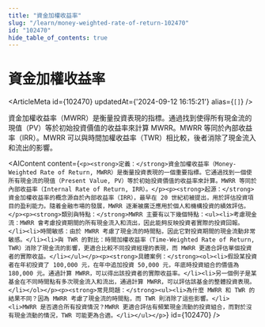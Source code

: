 ```yaml
---
title: "資金加權收益率"
slug: "/learn/money-weighted-rate-of-return-102470"
id: "102470"
hide_table_of_contents: true
---
```



# 資金加權收益率

<ArticleMeta id={102470} updatedAt={'2024-09-12 16:15:21'} alias={`[]`} />
<div className='border-solid border-b border-t-0 my-4 border-[var(--ifm-color-gray-300)]' />

資金加權收益率（MWRR）是衡量投資表現的指標。通過找到使得所有現金流的現值（PV）等於初始投資價值的收益率來計算 MWRR。MWRR 等同於內部收益率（IRR）。MWRR 可以與時間加權收益率（TWR）相比較，後者消除了現金流入和流出的影響。

<AIContent content={`<p><strong>定義：</strong>資金加權收益率（Money-Weighted Rate of Return, MWRR）是衡量投資表現的一個重要指標。它通過找到一個使所有現金流的現值（Present Value, PV）等於初始投資價值的收益率來計算。MWRR 等同於內部收益率（Internal Rate of Return, IRR）。</p><p><strong>起源：</strong>資金加權收益率的概念源自於內部收益率（IRR），最早在 20 世紀初被提出，用於評估投資項目的盈利能力。隨着金融市場的發展，MWRR 逐漸被廣泛應用於個人和機構投資的績效評估。</p><p><strong>類別與特點：</strong>MWRR 主要有以下幾個特點：<ul><li>考慮現金流：MWRR 會考慮投資期間的所有現金流入和流出，因此能夠反映投資者實際的投資回報。</li><li>時間敏感：由於 MWRR 考慮了現金流的時間點，因此它對投資期間的現金流動非常敏感。</li><li>與 TWR 的對比：時間加權收益率（Time-Weighted Rate of Return, TWR）消除了現金流的影響，更適合比較不同投資經理的表現，而 MWRR 更適合評估單個投資者的實際收益。</li></ul></p><p><strong>具體案例：</strong><ol><li>假設某投資者在年初投資了 100,000 元，在年中追加投資 50,000 元，年底時投資組合的價值為 180,000 元。通過計算 MWRR，可以得出該投資者的實際收益率。</li><li>另一個例子是某基金在不同時間點有多次現金流入和流出，通過計算 MWRR，可以評估該基金的整體投資表現。</li></ol></p><p><strong>常見問題：</strong><ul><li>為什麼 MWRR 和 TWR 的結果不同？因為 MWRR 考慮了現金流的時間點，而 TWR 則消除了這些影響。</li><li>MWRR 是否適合所有投資情況？MWRR 更適合評估有頻繁現金流動的投資組合，而對於沒有現金流動的情況，TWR 可能更為合適。</li></ul></p>`} id={102470} />
